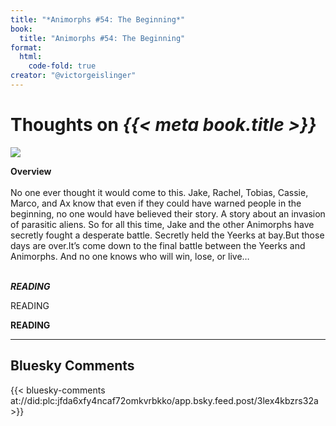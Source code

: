 ```yaml
---
title: "*Animorphs #54: The Beginning*"
book:
  title: "Animorphs #54: The Beginning"
format:
  html:
    code-fold: true
creator: "@victorgeislinger"
---
```


# Thoughts on *{{< meta book.title >}}*

::: {layout="[30,70]"}
![](https://books.google.com/books/content?id=qCWGDwAAQBAJ&printsec=frontcover&img=2)

**Overview** <br/>
<br/>
No one ever thought it would come to this. Jake, Rachel, Tobias, Cassie, Marco, and Ax know that even if they could have warned people in the beginning, no one would have believed their story. A story about an invasion of parasitic aliens. So for all this time, Jake and the other Animorphs have secretly fought a desperate battle. Secretly held the Yeerks at bay.But those days are over.It's come down to the final battle between the Yeerks and Animorphs. And no one knows who will win, lose, or live...
<br/>
<br/>


:::


***READING***

READING

**READING**

--- 

:::{.callout-note icon=false}

## Bluesky Comments

{{< bluesky-comments at://did:plc:jfda6xfy4ncaf72omkvrbkko/app.bsky.feed.post/3lex4kbzrs32a >}}


:::

